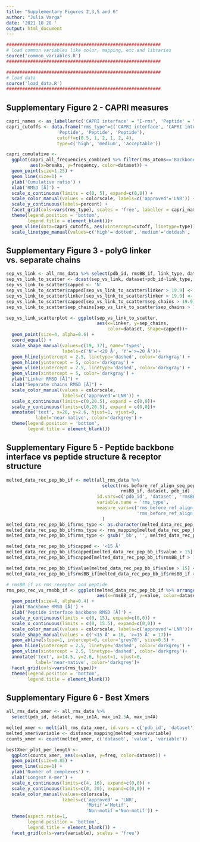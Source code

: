 ```yaml
---
title: "Supplementary Figures 2,3,5 and 6"
author: "Julia Varga"
date: '2021 10 28 '
output: html_document
---
```


```r
##########################################################
# load common variables like color, mapping, etc and libraries
source('common_variables.R')
##########################################################

##########################################################
# load data
source('load_data.R')
##########################################################
```

## Supplementary Figure 2 - CAPRI measures
```r

capri_names <- as_labeller(c('CAPRI interface' = "I-rms", 'Peptide' = "L-rms"))
capri_cutoffs <- data.frame("rms_type"=c('CAPRI interface', 'CAPRI interface', 'CAPRI interface', 
                   'Peptide', 'Peptide', 'Peptide'),
                   cutoff=c(0.5, 1, 2, 1, 2, 4),
                   type=c('high', 'medium', 'acceptable'))

capri_cumulative <-
  ggplot(capri_all_frequencies_combined %>% filter(rms_atoms=='Backbone'), 
         aes(x=breaks, y=frequency, color=dataset)) +
  geom_point(size=1.25) +
  geom_line(size=1) +
  ylab('Cumulative ratio') +
  xlab('RMSD [Å]') +
  scale_x_continuous(limits = c(0, 5), expand=c(0,0)) +
  scale_color_manual(values = colorscale, labels=c('approved'='LNR')) +
  scale_y_continuous(labels=percent) +
  facet_grid(cols=vars(rms_type), scales = 'free', labeller = capri_names) +
  theme(legend.position = 'bottom',
        legend.title = element_blank())+
  geom_vline(data=capri_cutoffs, aes(xintercept=cutoff, linetype=type))  +
  scale_linetype_manual(values=c('high'='dotted', 'medium'='dotdash', 'acceptable'='dashed'), guide=F)

```

## Supplementary Figure 3 - polyG linker vs. separate chains
```r
sep_vs_link <- all_rms_data %>% select(pdb_id, rmsBB_if, link_type, dataset) 
sep_vs_link_to_scatter <- dcast(sep_vs_link, dataset+pdb_id~link_type, value.var = 'rmsBB_if')
sep_vs_link_to_scatter$capped <- 'N'
sep_vs_link_to_scatter$capped[sep_vs_link_to_scatter$linker > 19.9] <- 'Y'
sep_vs_link_to_scatter$linker[sep_vs_link_to_scatter$linker > 19.9] <- 19.9
sep_vs_link_to_scatter$capped[sep_vs_link_to_scatter$sep_chains > 19.9] <- 'Y'
sep_vs_link_to_scatter$sep_chains[sep_vs_link_to_scatter$sep_chains > 19.9] <- 19.9
```

```r
sep_vs_link_scatterplot <- ggplot(sep_vs_link_to_scatter, 
                                  aes(x=linker, y=sep_chains, 
                                      color=dataset, shape=capped))+
  geom_point(size=4, alpha=0.6) +
  coord_equal() +
  scale_shape_manual(values=c(19, 17), name='types', 
                     labels=c('N'='<20 Å', 'Y'='>=20 Å'))+
  geom_hline(yintercept = 2.5, linetype='dashed', color='darkgray') +
  geom_hline(yintercept = 5, color='darkgray') +
  geom_vline(xintercept = 2.5, linetype='dashed', color='darkgray') +
  geom_vline(xintercept = 5, color='darkgray') +
  ylab("Linker RMSD [Å]") +
  xlab("Separate chains RMSD [Å]") +
  scale_color_manual(values = colorscale,
                     labels=c('approved'='LNR')) +
  scale_x_continuous(limits=c(0,20.5), expand = c(0,0))+
  scale_y_continuous(limits=c(0,20.5), expand = c(0,0))+
  annotate('text', x=20, y=2.6, hjust=1, vjust=0,
           label='near-native', color='darkgrey') +
  theme(legend.position = 'bottom',
        legend.title = element_blank())
```

## Supplementary Figure 5 - Peptide backbone interface vs peptide structure & receptor structure
```r
melted_data_rec_pep_bb_if <- melt(all_rms_data %>% 
                                    select(rms_before_ref_align_seq_pep_bb, rms_before_ref_align_seq_rec_bb, 
                                           rmsBB_if, dataset, pdb_id) ,
                                  id.vars=c('pdb_id', 'dataset', 'rmsBB_if'),
                                  variable.name = 'rms_type',
                                  measure_vars=c('rms_before_ref_align_seq_pep_bb',
                                                 'rms_before_ref_align_seq_rec_bb')
                                    )
melted_data_rec_pep_bb_if$rms_type <- as.character(melted_data_rec_pep_bb_if$rms_type)
melted_data_rec_pep_bb_if$rms_type <- rms_mapping[melted_data_rec_pep_bb_if$rms_type]
melted_data_rec_pep_bb_if$rms_type <- gsub('_bb', '', melted_data_rec_pep_bb_if$rms_type)

melted_data_rec_pep_bb_if$capped <- '<15 Å'
melted_data_rec_pep_bb_if$capped[melted_data_rec_pep_bb_if$value > 15] <- '>=15 Å'
melted_data_rec_pep_bb_if$capped[melted_data_rec_pep_bb_if$rmsBB_if > 15] <- '>=15 Å'

melted_data_rec_pep_bb_if$value[melted_data_rec_pep_bb_if$value > 15] <- 14.9
melted_data_rec_pep_bb_if$rmsBB_if[melted_data_rec_pep_bb_if$rmsBB_if > 15] <- 14.9
```

```r
# rmsBB_if vs rms receptor and peptide
rms_pep_rec_vs_rmsbb_if <- ggplot(melted_data_rec_pep_bb_if %>% arrange(dataset), 
                                  aes(x=rmsBB_if, y=value, color=dataset, shape=capped)) +
  geom_point(size=4, alpha=0.4) +
  ylab('Backbone RMSD [Å]') +
  xlab('Peptide interface backbone RMSD [Å]') +
  scale_y_continuous(limits = c(0, 15), expand=c(0,0)) +
  scale_x_continuous(limits = c(0, 15.5), expand=c(0,0)) +
  scale_color_manual(values = colorscale, labels=c('approved'='LNR'))+
  scale_shape_manual(values = c('<15 Å' = 16, '>=15 Å' = 17))+
  geom_abline(slope=1, intercept=0, color='grey70', size=0.5) +
  geom_hline(yintercept = 2.5, linetype='dashed', color='darkgrey') +
  geom_vline(xintercept = 2.5, linetype='dashed', color='darkgrey')+
  annotate('text', x=14.5, y=2.6, hjust=1, vjust=0,
           label='near-native', color='darkgrey')+
  facet_grid(cols=vars(rms_type))+
  theme(legend.position = 'bottom',
        legend.title = element_blank())
```

## Supplementary Figure 6 - Best Xmers
```r
all_rms_data_xmer <- all_rms_data %>% 
  select(pdb_id, dataset, max_in1A, max_in2.5A, max_in4A)

melted_xmer <- melt(all_rms_data_xmer, id.vars = c('pdb_id', 'dataset'))
melted_xmer$variable <- distance_mapping[melted_xmer$variable]
counts_xmer <- count(melted_xmer, c('dataset', 'value', 'variable'))

bestXmer_plot_per_length <-
  ggplot(counts_xmer, aes(x=value, y=freq, color=dataset)) +
  geom_point(size=0.85) +
  geom_line(size=1) +
  ylab('Number of complexes') +
  xlab('Longest K-mer') +
  scale_x_continuous(limits=c(4, 16), expand=c(0,0)) +
  scale_y_continuous(limits=c(0, 20), expand=c(0,0)) +
  scale_color_manual(values=colorscale,
                     labels=c('approved' = 'LNR',
                              'Motif'='Motif', 
                              'Non-motif'='Non-motif')) +
  theme(aspect.ratio=1,
        legend.position = 'bottom',
        legend.title = element_blank()) +
  facet_grid(cols=vars(variable), scales = 'free') 
```
